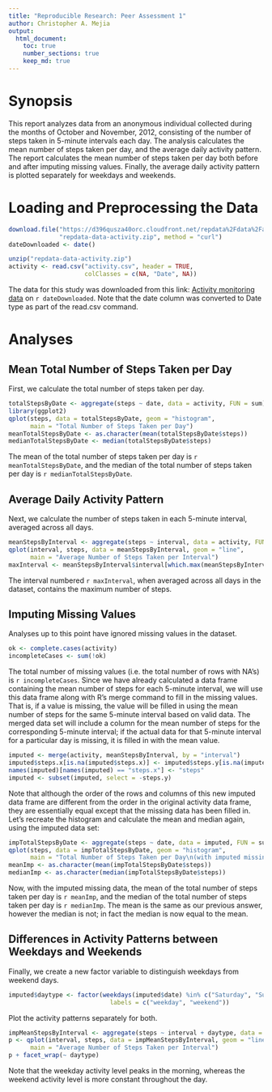 ```yaml
---
title: "Reproducible Research: Peer Assessment 1"
author: Christopher A. Mejia
output: 
  html_document:
    toc: true
    number_sections: true
    keep_md: true
---
```


Synopsis
========

This report analyzes data from an anonymous individual collected during the months of October and November, 2012, consisting of the number of steps taken in 5-minute intervals each day.  The analysis calculates the mean number of steps taken per day, and the average daily activity pattern.  The report calculates the mean number of steps taken per day both before and after imputing missing values.  Finally, the average daily activity pattern is plotted separately for weekdays and weekends.

Loading and Preprocessing the Data
==================================

```r
download.file("https://d396qusza40orc.cloudfront.net/repdata%2Fdata%2Factivity.zip",
              "repdata-data-activity.zip", method = "curl")
dateDownloaded <- date()

unzip("repdata-data-activity.zip")
activity <- read.csv("activity.csv", header = TRUE,
                     colClasses = c(NA, "Date", NA))
```

The data for this study was downloaded from this link: [Activity monitoring data](https://d396qusza40orc.cloudfront.net/repdata%2Fdata%2Factivity.zip) on `r dateDownloaded`.  Note that the date column was converted to Date type as part of the read.csv command.

Analyses
========

Mean Total Number of Steps Taken per Day
----------------------------------------

First, we calculate the total number of steps taken per day.

```r
totalStepsByDate <- aggregate(steps ~ date, data = activity, FUN = sum)
library(ggplot2)
qplot(steps, data = totalStepsByDate, geom = "histogram",
      main = "Total Number of Steps Taken per Day") 
meanTotalStepsByDate <- as.character(mean(totalStepsByDate$steps))
medianTotalStepsByDate <- median(totalStepsByDate$steps)
```

The mean of the total number of steps taken per day is `r meanTotalStepsByDate`, and the median of the total number of steps taken per day is `r medianTotalStepsByDate`.

Average Daily Activity Pattern
------------------------------

Next, we calculate the number of steps taken in each 5-minute interval, averaged across all days.

```r
meanStepsByInterval <- aggregate(steps ~ interval, data = activity, FUN = mean)
qplot(interval, steps, data = meanStepsByInterval, geom = "line",
      main = "Average Number of Steps Taken per Interval")
maxInterval <- meanStepsByInterval$interval[which.max(meanStepsByInterval$steps)]
```

The interval numbered `r maxInterval`, when averaged across all days in the dataset, contains the maximum number of steps.

Imputing Missing Values
-----------------------

Analyses up to this point have ignored missing values in the dataset.

```r
ok <- complete.cases(activity)
incompleteCases <- sum(!ok)
```

The total number of missing values (i.e. the total number of rows with NA's) is `r incompleteCases`.  Since we have already calculated a data frame containing the mean number of steps for each 5-minute interval, we will use this data frame along with R's merge command to fill in the missing values.  That is, if a value is missing, the value will be filled in using the mean number of steps for the same 5-minute interval based on valid data.  The merged data set will include a column for the mean number of steps for the corresponding 5-minute interval; if the actual data for that 5-minute interval for a particular day is missing, it is filled in with the mean value.

```r
imputed <- merge(activity, meanStepsByInterval, by = "interval")
imputed$steps.x[is.na(imputed$steps.x)] <- imputed$steps.y[is.na(imputed$steps.x)]
names(imputed)[names(imputed) == "steps.x"] <- "steps"
imputed <- subset(imputed, select = -steps.y)
```

Note that although the order of the rows and columns of this new imputed data frame are different from the order in the original activity data frame, they are essentially equal except that the missing data has been filled in.  Let's recreate the histogram and calculate the mean and median again, using the imputed data set:

```r
impTotalStepsByDate <- aggregate(steps ~ date, data = imputed, FUN = sum)
qplot(steps, data = impTotalStepsByDate, geom = "histogram",
      main = "Total Number of Steps Taken per Day\n(with imputed missing values)") 
meanImp <- as.character(mean(impTotalStepsByDate$steps))
medianImp <- as.character(median(impTotalStepsByDate$steps))
```

Now, with the imputed missing data, the mean of the total number of steps taken per day is `r meanImp`, and the median of the total number of steps taken per day is `r medianImp`.  The mean is the same as our previous answer, however the median is not; in fact the median is now equal to the mean.

Differences in Activity Patterns between Weekdays and Weekends
--------------------------------------------------------------

Finally, we create a new factor variable to distinguish weekdays from weekend days.

```r
imputed$daytype <- factor(weekdays(imputed$date) %in% c("Saturday", "Sunday"),
                            labels = c("weekday", "weekend"))
```

Plot the activity patterns separately for both.

```r
impMeanStepsByInterval <- aggregate(steps ~ interval + daytype, data = imputed, FUN = mean)
p <- qplot(interval, steps, data = impMeanStepsByInterval, geom = "line",
      main = "Average Number of Steps Taken per Interval") 
p + facet_wrap(~ daytype)
```

Note that the weekday activity level peaks in the morning, whereas the weekend activity level is more constant throughout the day.
